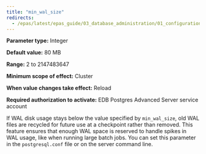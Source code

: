 ```yaml
---
title: "min_wal_size"
redirects:
  - /epas/latest/epas_guide/03_database_administration/01_configuration_parameters/03_configuration_parameters_by_functionality/01_top_performance_related_parameters/09_min_wal_size/ #generated for docs/epas/reorg-role-use-case-mode
---
```


<div id="min_wal_size" class="registered_link"></div>

**Parameter type:** Integer

**Default value:** 80 MB

**Range:** 2 to 2147483647

**Minimum scope of effect:** Cluster

**When value changes take effect:** Reload

**Required authorization to activate:** EDB Postgres Advanced Server service account

If WAL disk usage stays below the value specified by `min_wal_size`, old WAL files are recycled for future use at a checkpoint rather than removed. This feature ensures that enough WAL space is reserved to handle spikes in WAL usage, like when running large batch jobs. You can set this parameter in the `postgresql.conf` file or on the server command line.
